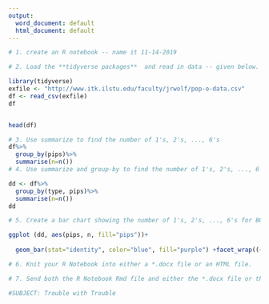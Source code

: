 ```yaml
---
output:
  word_document: default
  html_document: default
---
```

```r
# 1. create an R notebook -- name it 11-14-2019

# 2. Load the **tidyverse packages**  and read in data -- given below.

library(tidyverse)
exfile <- "http://www.itk.ilstu.edu/faculty/jrwolf/pop-o-data.csv"
df <- read_csv(exfile)
df


head(df)

# 3. Use summarize to find the number of 1's, 2's, ..., 6's
df%>%
  group_by(pips)%>%
  summarise(n=n())
# 4. Use summarize and group-by to find the number of 1's, 2's, ..., 6's for the Pop-o-matic and Excel dice data. 

dd <- df%>%
  group_by(type, pips)%>%
  summarise(n=n())
dd

# 5. Create a bar chart showing the number of 1's, 2's, ..., 6's for BOTH the Pop-o-matic and Excel dice data. Use facet_wrap() to show the charts side-by-side. 

ggplot (dd, aes(pips, n, fill="pips"))+
  
  geom_bar(stat="identity", color="blue", fill="purple") +facet_wrap((~type))

# 6. Knit your R Notebook into either a *.docx file or an HTML file. 

# 7. Send both the R Notebook Rmd file and either the *.docx file or the HTML file to me via email.

#SUBJECT: Trouble with Trouble

```

